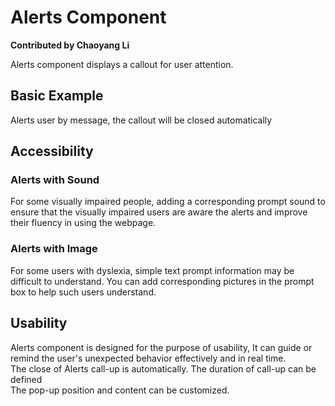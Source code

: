 # Alerts Component

**Contributed by Chaoyang Li**

Alerts component displays a callout for user attention.

## Basic Example

Alerts user by message, the callout will be closed automatically


<Alert />

## Accessibility

### Alerts with Sound

For some visually impaired people, adding a corresponding prompt sound to ensure that the visually impaired users are aware the alerts and improve their fluency in using the webpage.


<SoundAlert />

### Alerts with Image

For some users with dyslexia, simple text prompt information may be difficult to understand. You can add corresponding pictures in the prompt box to help such users understand.


<ImageAlert />

## Usability

Alerts component is designed for the purpose of usability, It can guide or remind the user's unexpected behavior effectively and in real time.<br />
The close of Alerts call-up is automatically. The duration of call-up can be defined<br />
The pop-up position and content can be customized.
